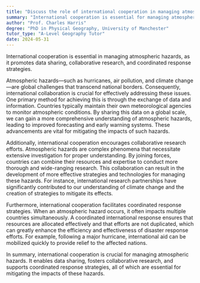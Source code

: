 ```yaml
---
title: "Discuss the role of international cooperation in managing atmospheric hazards"
summary: "International cooperation is essential for managing atmospheric hazards, enabling effective data sharing, collaborative research, and coordinated response strategies to mitigate risks and enhance safety."
author: "Prof. Charles Harris"
degree: "PhD in Physical Geography, University of Manchester"
tutor_type: "A-Level Geography Tutor"
date: 2024-05-31
---
```


International cooperation is essential in managing atmospheric hazards, as it promotes data sharing, collaborative research, and coordinated response strategies.

Atmospheric hazards—such as hurricanes, air pollution, and climate change—are global challenges that transcend national borders. Consequently, international collaboration is crucial for effectively addressing these issues. One primary method for achieving this is through the exchange of data and information. Countries typically maintain their own meteorological agencies to monitor atmospheric conditions. By sharing this data on a global scale, we can gain a more comprehensive understanding of atmospheric hazards, leading to improved forecasting and early warning systems. These advancements are vital for mitigating the impacts of such hazards.

Additionally, international cooperation encourages collaborative research efforts. Atmospheric hazards are complex phenomena that necessitate extensive investigation for proper understanding. By joining forces, countries can combine their resources and expertise to conduct more thorough and wide-ranging research. This collaboration can result in the development of more effective strategies and technologies for managing these hazards. For instance, international research partnerships have significantly contributed to our understanding of climate change and the creation of strategies to mitigate its effects.

Furthermore, international cooperation facilitates coordinated response strategies. When an atmospheric hazard occurs, it often impacts multiple countries simultaneously. A coordinated international response ensures that resources are allocated effectively and that efforts are not duplicated, which can greatly enhance the efficiency and effectiveness of disaster response efforts. For example, following a major hurricane, international aid can be mobilized quickly to provide relief to the affected nations.

In summary, international cooperation is crucial for managing atmospheric hazards. It enables data sharing, fosters collaborative research, and supports coordinated response strategies, all of which are essential for mitigating the impacts of these hazards.
    
